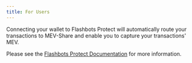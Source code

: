 ```yaml
---
title: For Users
---
```



<WhatIsMevShare />

Connecting your wallet to Flashbots Protect will automatically route your transactions to MEV-Share and enable you to capture your transactions' MEV.

Please see the [Flashbots Protect Documentation](/flashbots-protect/mev-share) for more information.

<ProtectButtonSelector />

<br />


